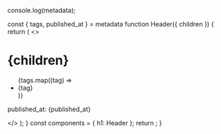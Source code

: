 
  console.log(metadata);

  const { tags, published_at } = metadata
  function Header({ children }) {
    return (
      <>
        <h1>{children}</h1>
        <ul>
          {tags.map((tag) => <li>{tag}</li>)}
        </ul>
        <p>published_at: {published_at}</p>
      </>
    );
  }
  const components = {
    h1: Header
  };
  return <Episode components={components} />;
}
